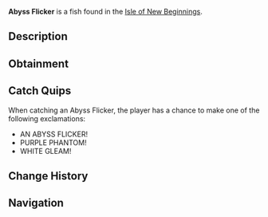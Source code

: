 {{FishInfobox
|image          = Abyss Flicker.png
|rarity         = Mythical
|sea            = Second Sea
|location       = [[Isle of New Beginnings]]
|sublocation    = 
|sources        = Fishing Rod
|radar_location = 
|prog_speed     = -75
|xp             = 1320
|weather        = Rain
|time           = Night
|season         = Winter
|bait           = Crystal Bananas
|base_weight    = 114
|base_value     = 2772
|weight_range   = 72
|base_chance    = 15
|base_resil     = 20
}}
'''Abyss Flicker''' is a {{Rarity|Mythical}} fish found in the [[Isle of New Beginnings]].

== Description ==
{{Description|A dark purple fish with white accents, flickering like a ghost in the deep.|Bestiary Entry}}

== Obtainment ==
{{Description|It haunts the abyss under stormy skies.|Bestiary Hint}}
{{Fish Availability|
Isle of New Beginnings
|top_rods      = 
Krampus's Rod\69118.14\106833.44;
Magma Rod\66729.37\103024.78;
Free Spirit Rod\65870.22\138160.93;
Plastic Rod\61056.4\105207.08;
Egg Rod\56547.56\135863.09;
Firefly Rod\49799.05\204047.09;
Resourceful Rod\45354.65\157863.52;
Brick Built Rod\39556.65\156616.28;
Lucky Rod\34335.47\134461.54;
Long Rod\30072.76\125879.45;
Verdant Shear Rod\53143.59\127684.6;
Blazebringer Rod\52949.03\125034.35;
Trident Rod\42253.02\98213.27;
Seraphic Rod\38497.31\92494.94;
Ethereal Prism Rod\37956.77\88883.67;
No-Life Rod\36383.93\89853.99;
Challenger's Rod\36197.33\89111.7;
Rod Of The Forgotten Fang\34682.76\83577;
Rod Of The Exalted One\33954.45\80637.48;
Rod Of The Depths\32645.6\79380.59;
Depthseeker Rod\32241.33\80137.6;
Volcanic Rod\31283.96\78006.03;
Avalanche Rod\31256.71\77510.03;
Zeus Rod\30743.94\76659.5;
Steady Rod\29949.98\71410.46
|recommended   = Free Spirit Rod
}}

== Catch Quips ==
When catching an Abyss Flicker, the player has a chance to make one of the following exclamations:
* AN ABYSS FLICKER!
* PURPLE PHANTOM!
* WHITE GLEAM!

== Change History ==
{{Change History|{{subst:Current Version}}}}

== Navigation ==
{{Fish Navbox|Isle of New Beginnings}}